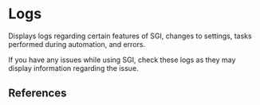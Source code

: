 
# Logs

<References>
Displays logs regarding certain features of SGI, changes to settings, tasks performed during automation, and errors.

If you have any issues while using SGI, check these logs as they may display information regarding the issue.
</References>

## References